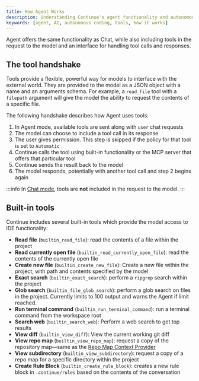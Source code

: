 ```yaml
---
title: How Agent Works
description: Understanding Continue's agent functionality and autonomous AI coding
keywords: [agent, AI, autonomous coding, tools, how it works]
---
```


Agent offers the same functionality as Chat, while also including tools in the request to the model and an interface for handling tool calls and responses.

## The tool handshake

Tools provide a flexible, powerful way for models to interface with the external world. They are provided to the model as a JSON object with a name and an arguments schema. For example, a `read_file` tool with a `filepath` argument will give the model the ability to request the contents of a specific file.

The following handshake describes how Agent uses tools:

1. In Agent mode, available tools are sent along with `user` chat requests
2. The model can choose to include a tool call in its response
3. The user gives permission. This step is skipped if the policy for that tool is set to `Automatic`
4. Continue calls the tool using built-in functionality or the MCP server that offers that particular tool
5. Continue sends the result back to the model
6. The model responds, potentially with another tool call and step 2 begins again

:::info
In [Chat mode](../chat/how-to-use-it.md), tools are **not** included in the request to the model.
:::

## Built-in tools

Continue includes several built-in tools which provide the model access to IDE functionality:

- **Read file** (`builtin_read_file`): read the contents of a file within the project
- **Read currently open file** (`builtin_read_currently_open_file`): read the contents of the currently open file
- **Create new file** (`builtin_create_new_file`): Create a new file within the project, with path and contents specified by the model
- **Exact search** (`builtin_exact_search`): perform a `ripgrep` search within the project
- **Glob search** (`builtin_file_glob_search`): perform a glob search on files in the project. Currently limits to 100 output and warns the Agent if limit reached.
- **Run terminal command** (`builtin_run_terminal_command`): run a terminal command from the workspace root
- **Search web** (`builtin_search_web`): Perform a web search to get top results
- **View diff** (`builtin_view_diff`): View the current working git diff
- **View repo map** (`builtin_view_repo_map`): request a copy of the repository map—same as the [Repo Map Context Provider](../advanced/context-integration/custom-providers#repository-map)
- **View subdirectory** (`builtin_view_subdirectory`): request a copy of a repo map for a specific directory within the project
- **Create Rule Block** (`builtin_create_rule_block`): creates a new rule block in `.continue/rules` based on the contents of the conversation
